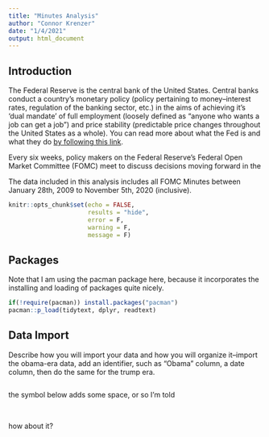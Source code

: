 ```yaml
---
title: "Minutes Analysis"
author: "Connor Krenzer"
date: "1/4/2021"
output: html_document
---
```

## Introduction
The Federal Reserve is the central bank of the United States. Central banks conduct a country's monetary policy (policy pertaining to money--interest rates, regulation of the banking sector, etc.) in the aims of achieving it's 'dual mandate' of full employment (loosely defined as "anyone who wants a job can get a job") and price stability (predictable price changes throughout the United States as a whole). You can read more about what the Fed is and what they do [by following this link](https://www.federalreserve.gov/faqs/about_12594.htm).


Every six weeks, policy makers on the Federal Reserve's Federal Open Market Committee (FOMC) meet to discuss decisions moving forward in the 

The data included in this analysis includes all FOMC Minutes between January 28th, 2009 to November 5th, 2020 (inclusive).

```r
knitr::opts_chunk$set(echo = FALSE,
                      results = "hide",
                      error = F,
                      warning = F,
                      message = F)
```

## Packages

Note that I am using the pacman package here, because it incorporates the installing and loading of packages quite nicely.
```r
if(!require(pacman)) install.packages("pacman")
pacman::p_load(tidytext, dplyr, readtext)

```

## Data Import
Describe how you will import your data and how you will organize it--import the obama-era data, add an identifier, such as "Obama" column, a date column, then do the same for the trump era.
```r


```

the symbol below adds some space, or so I'm told

$~$

how about it?